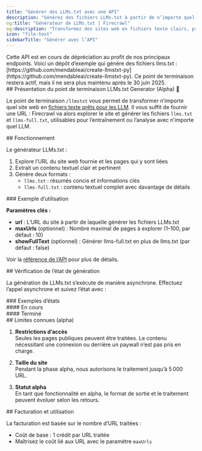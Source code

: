 ```yaml
---
title: "Générer des LLMs.txt avec une API"
description: "Générez des fichiers LLMs.txt à partir de n’importe quel site web pour l’entraînement et l’analyse des LLMs"
og:title: "Générateur de LLMs.txt | Firecrawl"
og:description: "Transformez des sites web en fichiers texte clairs, prêts pour les LLMs"
icon: "file-text"
sidebarTitle: "Générer avec l’API"
---
```



<Warning>
  Cette API est en cours de dépréciation au profit de nos principaux endpoints. Voici un dépôt d’exemple qui génère des fichiers llms.txt : [https://github.com/mendableai/create-llmstxt-py](https://github.com/mendableai/create-llmstxt-py). Ce point de terminaison restera actif, mais il ne sera plus maintenu après le 30 juin 2025.
</Warning>

<div id="introducing-llmstxt-generator-endpoint-alpha">
  ## Présentation du point de terminaison LLMs.txt Generator (Alpha) 📃
</div>

Le point de terminaison `/llmstxt` vous permet de transformer n’importe quel site web en [fichiers texte prêts pour les LLM](https://www.firecrawl.dev/blog/How-to-Create-an-llms-txt-File-for-Any-Website). Il vous suffit de fournir une URL : Firecrawl va alors explorer le site et générer les fichiers `llms.txt` et `llms-full.txt`, utilisables pour l’entraînement ou l’analyse avec n’importe quel LLM.

<div id="how-it-works">
  ## Fonctionnement
</div>

Le générateur LLMs.txt :

1. Explore l’URL du site web fournie et les pages qui y sont liées
2. Extrait un contenu textuel clair et pertinent
3. Génère deux formats :
   * `llms.txt` : résumés concis et informations clés
   * `llms-full.txt` : contenu textuel complet avec davantage de détails

<div id="example-usage">
  ### Exemple d’utilisation
</div>

<CodeGroup>
  <GenerateLLMsTxtPython />

  <GenerateLLMsTxtNode />

  <GenerateLLMsTxtCURL />
</CodeGroup>

**Paramètres clés :**

* **url** : L’URL du site à partir de laquelle générer les fichiers LLMs.txt
* **maxUrls** (optionnel) : Nombre maximal de pages à explorer (1–100, par défaut : 10)
* **showFullText** (optionnel) : Générer llms-full.txt en plus de llms.txt (par défaut : false)

Voir la [référence de l’API](/fr/api-reference/endpoint/llmstxt) pour plus de détails.

<div id="checking-generation-status">
  ## Vérification de l’état de génération
</div>

La génération de LLMs.txt s’exécute de manière asynchrone. Effectuez l’appel asynchrone et suivez l’état avec :

<CodeGroup>
  <CheckStatusPython />

  <CheckStatusNode />

  <CheckStatusCURL />
</CodeGroup>

<div id="status-examples">
  ### Exemples d’états
</div>

<div id="in-progress">
  #### En cours
</div>

<StatusPending />

<div id="completed">
  #### Terminé
</div>

<StatusCompleted />

<div id="known-limitations-alpha">
  ## Limites connues (alpha)
</div>

1. **Restrictions d’accès**\
   Seules les pages publiques peuvent être traitées. Le contenu nécessitant une connexion ou derrière un paywall n’est pas pris en charge.

2. **Taille du site**\
   Pendant la phase alpha, nous autorisons le traitement jusqu’à 5 000 URL.

3. **Statut alpha**\
   En tant que fonctionnalité en alpha, le format de sortie et le traitement peuvent évoluer selon les retours.

<div id="billing-and-usage">
  ## Facturation et utilisation
</div>

La facturation est basée sur le nombre d’URL traitées :

* Coût de base : 1 crédit par URL traitée
* Maîtrisez le coût lié aux URL avec le paramètre `maxUrls`